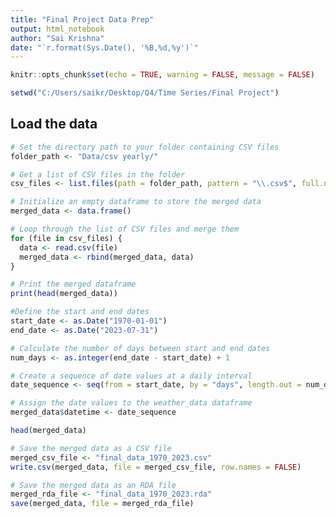 ```yaml
---
title: "Final Project Data Prep"
output: html_notebook
author: "Sai Krishna"
date: "`r.format(Sys.Date(), '%B,%d,%y')`"
---
```


```r
knitr::opts_chunk$set(echo = TRUE, warning = FALSE, message = FALSE) 
```

```r
setwd("C:/Users/saikr/Desktop/Q4/Time Series/Final Project")
```

## Load the data

```r
# Set the directory path to your folder containing CSV files
folder_path <- "Data/csv yearly/"

# Get a list of CSV files in the folder
csv_files <- list.files(path = folder_path, pattern = "\\.csv$", full.names = TRUE)

# Initialize an empty dataframe to store the merged data
merged_data <- data.frame()

# Loop through the list of CSV files and merge them
for (file in csv_files) {
  data <- read.csv(file)
  merged_data <- rbind(merged_data, data)
}

# Print the merged dataframe
print(head(merged_data))

```
```r
#Define the start and end dates
start_date <- as.Date("1970-01-01")
end_date <- as.Date("2023-07-31")

# Calculate the number of days between start and end dates
num_days <- as.integer(end_date - start_date) + 1

# Create a sequence of date values at a daily interval
date_sequence <- seq(from = start_date, by = "days", length.out = num_days)

# Assign the date values to the weather_data dataframe
merged_data$datetime <- date_sequence
```

```r
head(merged_data)
```


```r
# Save the merged data as a CSV file
merged_csv_file <- "final_data_1970_2023.csv"
write.csv(merged_data, file = merged_csv_file, row.names = FALSE)

# Save the merged data as an RDA file
merged_rda_file <- "final_data_1970_2023.rda"
save(merged_data, file = merged_rda_file)

```























